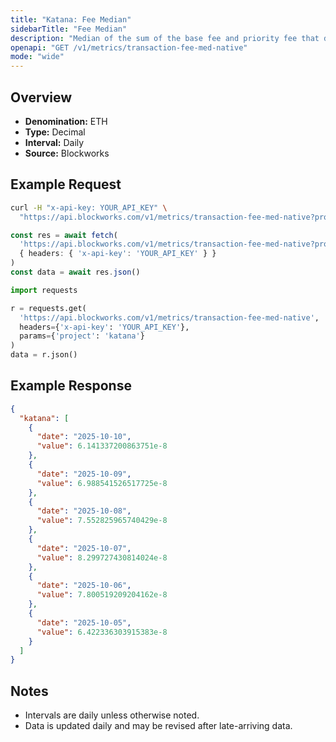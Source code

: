 ```yaml
---
title: "Katana: Fee Median"
sidebarTitle: "Fee Median"
description: "Median of the sum of the base fee and priority fee that day"
openapi: "GET /v1/metrics/transaction-fee-med-native"
mode: "wide"
---
```


## Overview

- **Denomination:** ETH
- **Type:** Decimal
- **Interval:** Daily
- **Source:** Blockworks

## Example Request

<CodeGroup>

```bash cURL
curl -H "x-api-key: YOUR_API_KEY" \
  "https://api.blockworks.com/v1/metrics/transaction-fee-med-native?project=katana"
```

```typescript TypeScript
const res = await fetch(
  'https://api.blockworks.com/v1/metrics/transaction-fee-med-native?project=katana',
  { headers: { 'x-api-key': 'YOUR_API_KEY' } }
)
const data = await res.json()
```

```python Python
import requests

r = requests.get(
  'https://api.blockworks.com/v1/metrics/transaction-fee-med-native',
  headers={'x-api-key': 'YOUR_API_KEY'},
  params={'project': 'katana'}
)
data = r.json()
```

</CodeGroup>

## Example Response

```json
{
  "katana": [
    {
      "date": "2025-10-10",
      "value": 6.141337200863751e-8
    },
    {
      "date": "2025-10-09",
      "value": 6.988541526517725e-8
    },
    {
      "date": "2025-10-08",
      "value": 7.552825965740429e-8
    },
    {
      "date": "2025-10-07",
      "value": 8.299727430814024e-8
    },
    {
      "date": "2025-10-06",
      "value": 7.800519209204162e-8
    },
    {
      "date": "2025-10-05",
      "value": 6.422336303915383e-8
    }
  ]
}
```

## Notes
- Intervals are daily unless otherwise noted.
- Data is updated daily and may be revised after late-arriving data.